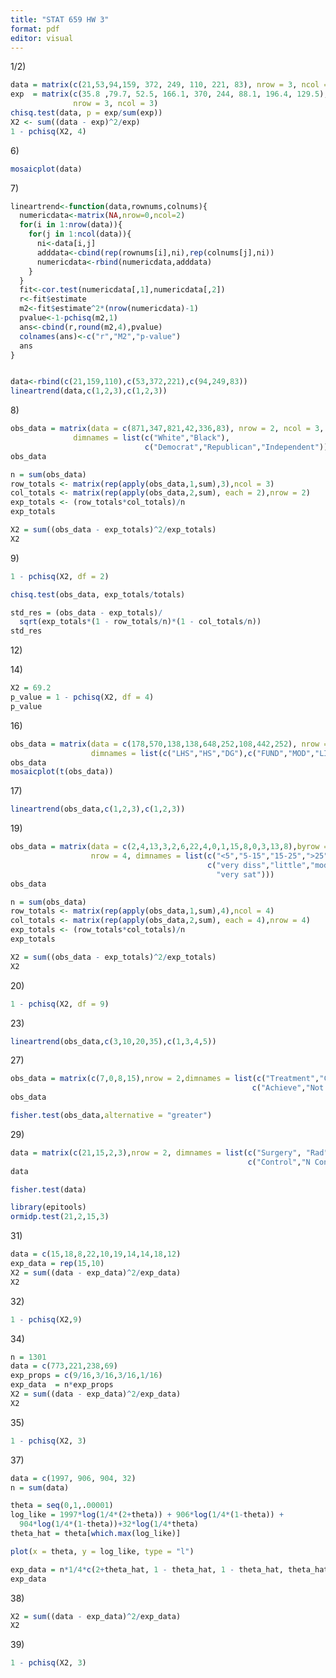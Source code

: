 ```yaml
---
title: "STAT 659 HW 3"
format: pdf
editor: visual
---
```


1/2)

```r
data = matrix(c(21,53,94,159, 372, 249, 110, 221, 83), nrow = 3, ncol = 3)
exp  = matrix(c(35.8 ,79.7, 52.5, 166.1, 370, 244, 88.1, 196.4, 129.5),
              nrow = 3, ncol = 3)
chisq.test(data, p = exp/sum(exp))
X2 <- sum((data - exp)^2/exp)
1 - pchisq(X2, 4)
```

6\)

```r
mosaicplot(data)
```

7\)

```r
lineartrend<-function(data,rownums,colnums){
  numericdata<-matrix(NA,nrow=0,ncol=2)
  for(i in 1:nrow(data)){
    for(j in 1:ncol(data)){
      ni<-data[i,j]
      adddata<-cbind(rep(rownums[i],ni),rep(colnums[j],ni))
      numericdata<-rbind(numericdata,adddata)
    }
  }
  fit<-cor.test(numericdata[,1],numericdata[,2])
  r<-fit$estimate
  m2<-fit$estimate^2*(nrow(numericdata)-1)
  pvalue<-1-pchisq(m2,1)
  ans<-cbind(r,round(m2,4),pvalue)
  colnames(ans)<-c("r","M2","p-value")
  ans
}


data<-rbind(c(21,159,110),c(53,372,221),c(94,249,83))
lineartrend(data,c(1,2,3),c(1,2,3))
```

8\)

```r
obs_data = matrix(data = c(871,347,821,42,336,83), nrow = 2, ncol = 3,
              dimnames = list(c("White","Black"),
                              c("Democrat","Republican","Independent")))
obs_data
```

```r
n = sum(obs_data)
row_totals <- matrix(rep(apply(obs_data,1,sum),3),ncol = 3)
col_totals <- matrix(rep(apply(obs_data,2,sum), each = 2),nrow = 2)
exp_totals <- (row_totals*col_totals)/n
exp_totals
```

```r
X2 = sum((obs_data - exp_totals)^2/exp_totals)
X2
```

9\)

```r
1 - pchisq(X2, df = 2)
```

```r
chisq.test(obs_data, exp_totals/totals)
```

```r
std_res = (obs_data - exp_totals)/
  sqrt(exp_totals*(1 - row_totals/n)*(1 - col_totals/n))
std_res
```

12\)

14\)

```r
X2 = 69.2
p_value = 1 - pchisq(X2, df = 4)
p_value
```

16\)

```r
obs_data = matrix(data = c(178,570,138,138,648,252,108,442,252), nrow = 3,
                  dimnames = list(c("LHS","HS","DG"),c("FUND","MOD","LIB")))
obs_data
mosaicplot(t(obs_data))
```

17\)

```r
lineartrend(obs_data,c(1,2,3),c(1,2,3))
```

19\)

```r
obs_data = matrix(data = c(2,4,13,3,2,6,22,4,0,1,15,8,0,3,13,8),byrow = TRUE,
                  nrow = 4, dimnames = list(c("<5","5-15","15-25",">25"),
                                            c("very diss","little","mod",
                                              "very sat")))
obs_data
```

```r
n = sum(obs_data)
row_totals <- matrix(rep(apply(obs_data,1,sum),4),ncol = 4)
col_totals <- matrix(rep(apply(obs_data,2,sum), each = 4),nrow = 4)
exp_totals <- (row_totals*col_totals)/n
exp_totals
```

```r
X2 = sum((obs_data - exp_totals)^2/exp_totals)
X2
```

20\)

```r
1 - pchisq(X2, df = 9)
```

23\)

```r
lineartrend(obs_data,c(3,10,20,35),c(1,3,4,5))
```

27\)

```r
obs_data = matrix(c(7,0,8,15),nrow = 2,dimnames = list(c("Treatment","Control"),
                                                      c("Achieve","Not Achieve")))
obs_data
```

```r
fisher.test(obs_data,alternative = "greater")
```

29\)

```r
data = matrix(c(21,15,2,3),nrow = 2, dimnames = list(c("Surgery", "Rad"),
                                                     c("Control","N Control")))
data
```

```r
fisher.test(data)
```

```r
library(epitools)
ormidp.test(21,2,15,3)
```

31\)

```r
data = c(15,18,8,22,10,19,14,14,18,12)
exp_data = rep(15,10)
X2 = sum((data - exp_data)^2/exp_data)
X2
```

32\)

```r
1 - pchisq(X2,9)
```

34\)

```r
n = 1301
data = c(773,221,238,69)
exp_props = c(9/16,3/16,3/16,1/16)
exp_data  = n*exp_props
X2 = sum((data - exp_data)^2/exp_data)
X2
```

35\)

```r
1 - pchisq(X2, 3)
```

37\)

```r
data = c(1997, 906, 904, 32)
n = sum(data)
```

```r
theta = seq(0,1,.00001)
log_like = 1997*log(1/4*(2+theta)) + 906*log(1/4*(1-theta)) +
  904*log(1/4*(1-theta))+32*log(1/4*theta)
theta_hat = theta[which.max(log_like)]
```

```r
plot(x = theta, y = log_like, type = "l")
```

```r
exp_data = n*1/4*c(2+theta_hat, 1 - theta_hat, 1 - theta_hat, theta_hat)
exp_data
```

38\)

```r
X2 = sum((data - exp_data)^2/exp_data)
X2
```

39\)

```r
1 - pchisq(X2, 3)
```
